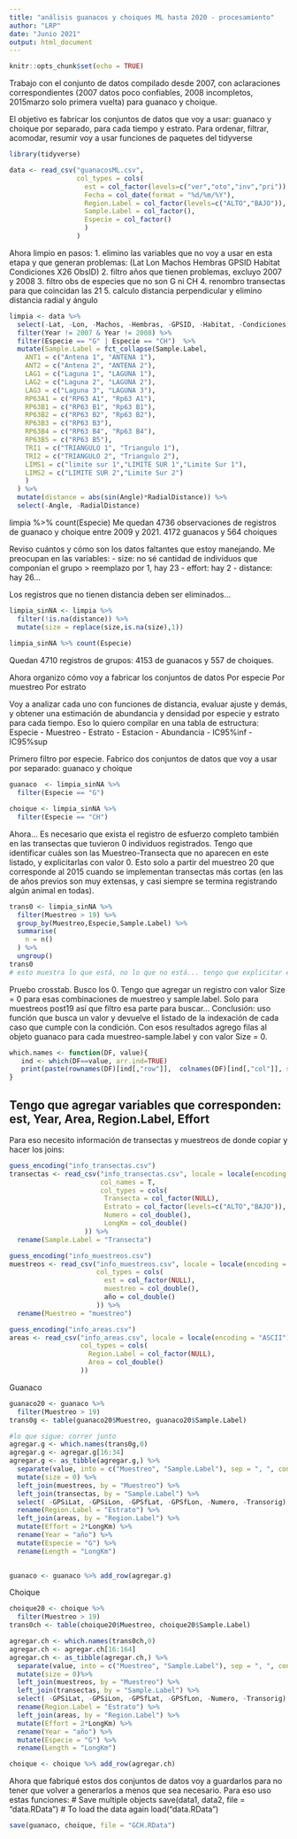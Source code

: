```yaml
---
title: "análisis guanacos y choiques ML hasta 2020 - procesamiento"
author: "LRP"
date: "Junio 2021"
output: html_document
---
```


```r
knitr::opts_chunk$set(echo = TRUE)
```


Trabajo con el conjunto de datos compilado desde 2007, con aclaraciones correspondientes (2007 datos poco confiables, 2008 incompletos, 2015marzo solo primera vuelta) para guanaco y choique. 

El objetivo es fabricar los conjuntos de datos que voy a usar:
guanaco y choique por separado, para cada tiempo y estrato.
Para ordenar, filtrar, acomodar, resumir voy a usar funciones de paquetes del tidyverse

```r
library(tidyverse)
```

```r
data <- read_csv("guanacosML.csv",
                 col_types = cols(
                   est = col_factor(levels=c("ver","oto","inv","pri")),
                   Fecha = col_date(format = "%d/%m/%Y"),
                   Region.Label = col_factor(levels=c("ALTO","BAJO")),
                   Sample.Label = col_factor(),
                   Especie = col_factor()
                   )
                 )
```

Ahora limpio en pasos:
1. elimino las variables que no voy a usar en esta etapa y que generan problemas:
(Lat Lon Machos Hembras GPSID Habitat Condiciones X26 ObsID)
2. filtro años que tienen problemas, excluyo 2007 y 2008 
3. filtro obs de especies que no son G ni CH
4. renombro transectas para que coincidan las 21
5. calculo distancia perpendicular y elimino distancia radial y ángulo

```r
limpia <- data %>% 
  select(-Lat, -Lon, -Machos, -Hembras, -GPSID, -Habitat, -Condiciones, -...26, -ObsID) %>% 
  filter(Year != 2007 & Year != 2008) %>%
  filter(Especie == "G" | Especie == "CH")  %>% 
  mutate(Sample.Label = fct_collapse(Sample.Label,
    ANT1 = c("Antena 1", "ANTENA 1"),
    ANT2 = c("Antena 2", "ANTENA 2"),
    LAG1 = c("Laguna 1", "LAGUNA 1"),
    LAG2 = c("Laguna 2", "LAGUNA 2"),
    LAG3 = c("Laguna 3", "LAGUNA 3"),
    RP63A1 = c("RP63 A1", "Rp63 A1"),
    RP63B1 = c("RP63 B1", "Rp63 B1"),
    RP63B2 = c("RP63 B2", "Rp63 B2"),
    RP63B3 = c("RP63 B3"),
    RP63B4 = c("RP63 B4", "Rp63 B4"),
    RP63B5 = c("RP63 B5"),
    TRI1 = c("TRIANGULO 1", "Triangulo 1"),
    TRI2 = c("TRIANGULO 2", "Triangulo 2"),
    LIMS1 = c("limite sur 1","LIMITE SUR 1","Limite Sur 1"),
    LIMS2 = c("LIMITE SUR 2","Limite Sur 2")
    )
  ) %>% 
  mutate(distance = abs(sin(Angle)*RadialDistance)) %>% 
  select(-Angle, -RadialDistance)


```

limpia %>% count(Especie)
Me quedan 4736 observaciones de registros de guanaco y choique entre 2009 y 2021.
4172 guanacos y 564 choiques

Reviso cuántos y cómo son los datos faltantes que estoy manejando. Me preocupan en las variables:
- size: no sé cantidad de individuos que componían el grupo > reemplazo por 1, hay 23
- effort: hay 2
- distance: hay 26...

Los registros que no tienen distancia deben ser eliminados...

```r
limpia_sinNA <- limpia %>% 
  filter(!is.na(distance)) %>% 
  mutate(size = replace(size,is.na(size),1))
  
limpia_sinNA %>% count(Especie)

```
Quedan 4710 registros de grupos: 4153 de guanacos y 557 de choiques.

Ahora organizo cómo voy a fabricar los conjuntos de datos
Por especie
Por muestreo
Por estrato

Voy a analizar cada uno con funciones de distancia, evaluar ajuste y demás, y obtener una estimación de abundancia y densidad por especie y estrato para cada tiempo. Eso lo quiero compilar en una tabla de estructura:
Especie - Muestreo - Estrato - Estacion - Abundancia - IC95%inf - IC95%sup

Primero filtro por especie. Fabrico dos conjuntos de datos que voy a usar por separado: guanaco y choique

```r
guanaco  <- limpia_sinNA %>% 
  filter(Especie == "G")

choique <- limpia_sinNA %>% 
  filter(Especie == "CH")
```


Ahora... Es necesario que exista el registro de esfuerzo completo también en las transectas que tuvieron 0 individuos registrados. Tengo que identificar cuáles son las Muestreo-Transecta que no aparecen en este listado, y explicitarlas con valor 0. Esto solo a partir del muestreo 20 que corresponde al 2015 cuando se implementan transectas más cortas (en las de años previos son muy extensas, y casi siempre se termina registrando algún animal en todas).

```r

trans0 <- limpia_sinNA %>% 
  filter(Muestreo > 19) %>% 
  group_by(Muestreo,Especie,Sample.Label) %>% 
  summarise(
    n = n()
  ) %>% 
  ungroup()
trans0
# esto muestra lo que está, no lo que no está... tengo que explicitar esas combinaciones...

```
Pruebo crosstab. Busco los 0. Tengo que agregar un registro con valor Size = 0 para esas combinaciones de muestreo y sample.label. Solo para muestreos post19 así que filtro esa parte para buscar... Conclusión: uso función que busca un valor y devuelve el listado de la indexación de cada caso que cumple con la condición. Con esos resultados agrego filas al objeto guanaco para cada muestreo-sample.label y con valor Size = 0.


```r
which.names <- function(DF, value){
   ind <- which(DF==value, arr.ind=TRUE)
   print(paste(rownames(DF)[ind[,"row"]],  colnames(DF)[ind[,"col"]], sep=', '))
}
```

## Tengo que agregar variables que corresponden: est, Year, Area, Region.Label, Effort
Para eso necesito información de transectas y muestreos de donde copiar y hacer los joins:

```r
guess_encoding("info_transectas.csv")
transectas <- read_csv("info_transectas.csv", locale = locale(encoding = "windows-1252"),
                       col_names = T,
                       col_types = cols(
                        Transecta = col_factor(NULL),
                        Estrato = col_factor(levels=c("ALTO","BAJO")),
                        Numero = col_double(),
                        LongKm = col_double()
                   )) %>% 
  rename(Sample.Label = "Transecta")

guess_encoding("info_muestreos.csv")
muestreos <- read_csv("info_muestreos.csv", locale = locale(encoding = "ISO-8859-1"),
                      col_types = cols(
                        est = col_factor(NULL),
                        muestreo = col_double(),
                        año = col_double()
                      )) %>% 
  rename(Muestreo = "muestreo")

guess_encoding("info_areas.csv")
areas <- read_csv("info_areas.csv", locale = locale(encoding = "ASCII"),
                  col_types = cols(
                    Region.Label = col_factor(NULL),
                    Area = col_double()
                  ))
```



Guanaco
```r
guanaco20 <- guanaco %>% 
  filter(Muestreo > 19)
trans0g <- table(guanaco20$Muestreo, guanaco20$Sample.Label)

#lo que sigue: correr junto
agregar.g <- which.names(trans0g,0)
agregar.g <- agregar.g[16:34]
agregar.g <- as_tibble(agregar.g,) %>% 
  separate(value, into = c("Muestreo", "Sample.Label"), sep = ", ", convert = T) %>% 
  mutate(size = 0) %>% 
  left_join(muestreos, by = "Muestreo") %>% 
  left_join(transectas, by = "Sample.Label") %>% 
  select( -GPSiLat, -GPSiLon, -GPSfLat, -GPSfLon, -Numero, -Transorig) %>% 
  rename(Region.Label = "Estrato") %>% 
  left_join(areas, by = "Region.Label") %>% 
  mutate(Effort = 2*LongKm) %>% 
  rename(Year = "año") %>% 
  mutate(Especie = "G") %>% 
  rename(Length = "LongKm")
  

guanaco <- guanaco %>% add_row(agregar.g)
```

Choique
```r
choique20 <- choique %>% 
  filter(Muestreo > 19)
trans0ch <- table(choique20$Muestreo, choique20$Sample.Label)

agregar.ch <- which.names(trans0ch,0)
agregar.ch <- agregar.ch[16:164]
agregar.ch <- as_tibble(agregar.ch,) %>% 
  separate(value, into = c("Muestreo", "Sample.Label"), sep = ", ", convert = T) %>% 
  mutate(size = 0)%>% 
  left_join(muestreos, by = "Muestreo") %>% 
  left_join(transectas, by = "Sample.Label") %>% 
  select( -GPSiLat, -GPSiLon, -GPSfLat, -GPSfLon, -Numero, -Transorig) %>% 
  rename(Region.Label = "Estrato") %>% 
  left_join(areas, by = "Region.Label") %>% 
  mutate(Effort = 2*LongKm) %>% 
  rename(Year = "año") %>% 
  mutate(Especie = "G") %>% 
  rename(Length = "LongKm")

choique <- choique %>% add_row(agregar.ch)

```

Ahora que fabriqué estos dos conjuntos de datos voy a guardarlos para no tener que volver a generarlos a menos que sea necesario. Para eso uso estas funciones:
# Save multiple objects
save(data1, data2, file = "data.RData")
# To load the data again
load("data.RData")

```r
save(guanaco, choique, file = "GCH.RData")
```

